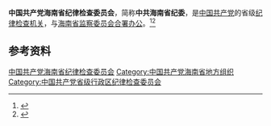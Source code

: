 {{Infobox PRCG
|中共机构名称 = 中国共产党海南省纪律检查委员会
|标志1    = Danghui_R.svg
|合署办公 = [[海南省监察委员会|海南省监察委员会]]
|人员名称 = 委员
|职位1    = [[纪委书记|书记]]
|人员1    = [[陈国猛|陈国猛]]
|职位2    = 副书记
|人员2    = [[宋健_(1966年)|宋　健]]{{wrap}}[[陈笑波|陈笑波]]{{wrap}}[[贺敬平|贺敬平]]
|人数2    = 3
|上级机构 = [[中国共产党中央纪律检查委员会|中国共产党中央纪律检查委员会]]<br>[[中国共产党海南省代表大会|中国共产党海南省代表大会]]<ref>《[[中国共产党章程|中国共产党章程]]》[[s:中国共产党章程#第四十三条|第四十三条]]</ref>
|机构类型 = [[中国共产党|中国共产党]][[海南省|海南省]][[中国共产党纪律检查机关|纪律检查机关]]
|行政级别 = 副省级
|地址1    =
}}

'''中国共产党海南省纪律检查委员会'''，简称'''中共海南省纪委'''，是[[中国共产党|中国共产党]]的省级[[中国共产党纪律检查机关|纪律检查机关]]，与[[海南省监察委员会|海南省监察委员会]][[合署办公|合署办公]]。<ref>{{Cite book|title=新语词大词典|author=韩明安主编|publisher=黑龙江人民出版社|year=1991|isbn=|location=哈尔滨|pages=}}</ref><ref>{{Cite book|title=军事大辞海 • 上|author=熊武一, 周家法总编; 卓名信, 厉新光, 徐继昌等主编|publisher=长城出版社|year=2000|isbn=|location=北京|pages=}}</ref>

== 参考资料 ==
{{reflist}}

{{中华人民共和国各省级行政区|纪律检查委员会|中国共产党}}
{{海南省领导人}}

[[Category:中国共产党海南省纪律检查委员会|]]
[[Category:中国共产党海南省地方组织|Category:中国共产党海南省地方组织]]
[[Category:中国共产党省级行政区纪律检查委员会|Category:中国共产党省级行政区纪律检查委员会]]